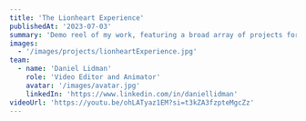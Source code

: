 ---
title: 'The Lionheart Experience'
publishedAt: '2023-07-03'
summary: 'Demo reel of my work, featuring a broad array of projects for dDevelopment of a flexible and highly customizable design system using Next.js for front-end and Figma for design collaboration.'
images:
  - '/images/projects/lionheartExperience.jpg'
team:
  - name: 'Daniel Lidman'
    role: 'Video Editor and Animator'
    avatar: '/images/avatar.jpg'
    linkedIn: 'https://www.linkedin.com/in/daniellidman'
videoUrl: 'https://youtu.be/ohLATyaz1EM?si=t3kZA3fzpteMgcZz'
---
